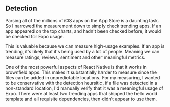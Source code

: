 
## Detection

Parsing all of the millions of iOS apps on the App Store is a daunting task. So I narrowed the measurement down to simply check trending apps. If an app appeared on the top charts, and hadn't been checked before, it would be checked for Expo usage.

This is valuable because we can measure high-usage examples. If an app is trending, it's likely that it's being used by a lot of people. Meaning we can measure ratings, reviews, sentiment and other meaningful metrics.

One of the most powerful aspects of React Native is that it works in brownfield apps. This makes it substantially harder to measure since the files can be added in unpredictable locations. For my measuring, I wanted to be conservative with the detection heursitic, if a file was detected in a non-standard location, I'd manually verify that it was a meaningful usage of Expo. There were at least two trending apps that shipped the hello world template and all requisite dependencies, then didn't appear to use them.